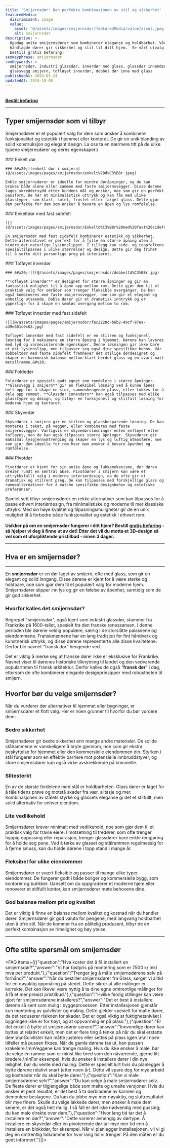 ```yaml
---
title: 'Smijernsdør: Den perfekte kombinasjonen av stil og sikkerhet'
featuredMedia:
  discriminant: image
  value:
    asset: '@/assets/images/smijernsdor/featuredMedia/value/asset.jpeg'
    alt: Smijernsdør
description: >-
  Oppdag unike smijernsdører som kombinerer eleganse og holdbarhet. Våre
  håndlagde dører gir sikkerhet og stil til ditt hjem.  Se vårt utvalg nå og
  bestill gratis befaring!
seoKeyphrase: smijernsdør
seoKeywords: >-
  smijernsdør, industri glassdør, innerdør med glass, glassdør innendørs,
  glassvegg smijern, tofløyet innerdør, dobbel dør inne med glass
publishedAt: 2024-05-24
updatedAt: 2024-10-08
---
```

\
[**Bestill befaring**](https://www.glass.no/kontakt)

---

## Typer smijernsdør som vi tilbyr

Smijernsdører er et populært valg for dem som ønsker å kombinere funksjonalitet og estetikk i hjemmet eller kontoret. De gir en unik blanding av solid konstruksjon og elegant design. La oss ta en nærmere titt på de ulike typene smijernsdører og deres egenskaper:\\

<Container crop="wide">
  <Container crop="normal">
    ### Enkelt dør

    ### &#x20;![enkelt dør i smijern](@/assets/images/pages/smijernsdor/enkelt%20d%C3%B8r.jpeg)

    Enkle smijernsdører er ideelle for mindre døråpninger, og de kan brukes både alene eller sammen med faste smijernsvegger. Disse dørene lages skreddersydd etter kundens mål og ønsker, noe som gir en perfekt passform. De har et minimalistisk uttrykk og kan fås med ulike glasstyper, som klart, sotet, frostet eller farget glass. Dette gjør dem perfekte for dem som ønsker å bevare en åpen og lys romfølelse.
  </Container>

  <Container crop="normal">
    ### Enkeltdør med fast sidefelt

    ![](@/assets/images/pages/smijernsdor/Enkeltd%C3%B8r%20med%20fast%20sidefelt.JPG)

    En smijernsdør med fast sidefelt kombinerer estetikk og sikkerhet. Dette alternativet er perfekt for å fylle en større åpning uten å hindre det naturlige lysinnslippet. I tillegg kan side- og toppfeltene spesialtilpasses i ulike størrelser og design. Dette gir deg frihet til å sette ditt personlige preg på interiøret.
  </Container>

  <Container crop="normal">
    ### Tofløyet innerdør

    ### &#x20;![](@/assets/images/pages/smijernsdor/dobbeltd%C3%B8r.jpg)

    **Tofløyet innerdør** er designet for større åpninger og gir en fantastisk mulighet til å åpne opp mellom rom. Dette gjør dem til et praktisk valg for områder som trenger fleksible overganger. De kan også kombineres med faste smijernsvegger, noe som gir et elegant og enhetlig utseende. Doble dører gir et dramatisk inntrykk og er ypperlige for å skape en sømløs overgang mellom to rom.
  </Container>

  <Container crop="normal">
    ### Tofløyet innerdør med fast sidefelt

    ![](@/assets/images/pages/smijernsdor/fac2220d-b6b2-49cf-97ea-a39e681c0c63.jpg)

    Tofløyet innerdør med fast sidefelt er en stilren og funksjonell løsning for å maksimere en større åpning i hjemmet. Dørene kan leveres med lyd og varmeisolerende egenskaper. Denne løsningen gir ikke bare et økt lysinnslipp, men tilpasser seg også dine spesifikke behov. Vår dobbeltdør med faste sidefelt fremhever det stilige dørdesignet og skaper en harmonisk balanse mellom klart herdet glass og en svart matt metallramme.&#x20;
  </Container>

  <Container crop="normal">
    ### Foldedør

    Foldedører er spesielt godt egnet som romdelere i større åpninger. **Glassvegg i smijern** gir en fleksibel løsning ved å kunne åpnes helt opp for å skape en stor, sammenhengende plass, eller lukkes for å dele opp rommet. **Glassdør innendørs** kan også tilpasses med ulike glasstyper og design, og tilbyr en funksjonell og stilfull løsning for moderne hjem og kontorer.
  </Container>

  <Container crop="normal">
    ### Skyvedør

    Skyvedører i smijern gir en stilren og plassbesparende løsning. De kan monteres i taket, på veggen, eller kombineres med faste smijernsvegger. Vanligvis er skyvedørsløsninger enten enfløyet eller tofløyet, men de kan også tilpasses større åpninger. Skyvedører gir maksimal lysgjennomtrenging og skaper en lys og luftig atmosfære, noe som gjør dem ideelle for rom hvor man ønsker å bevare åpenhet og romfølelse.
  </Container>

  <Container crop="normal">
    ### Pivotdør

    Pivotdører er kjent for sin unike åpne og lukkemekanisme, der døren dreier rundt en sentral akse. Pivotdører i smijern kan være et uttrykksfullt valg i moderne interiørdesign, da de ofte gir et dramatisk og stilrent preg. De kan tilpasses med forskjellige glass og rammealternativer for å matche spesifikke designbehov og estetiske preferanser.
  </Container>
</Container>

Samlet sett tilbyr smijernsdører en rekke alternativer som kan tilpasses for å passe ethvert interiørdesign, fra minimalistiske og moderne til mer klassiske uttrykk. Med sin høye kvalitet og tilpasningsmuligheter gir de en unik mulighet til å forbedre både funksjonalitet og estetikk i ethvert rom.\
\
**Usikker på om en smijernsdør fungerer i ditt hjem? Bestill [gratis befaring](https://www.glass.no/kontakt) - så hjelper vi deg å finne ut av det! Etter det vil du motta et 3D-design så vel som et uforpliktende pristilbud - innen 3 dager.**

---

## Hva er en smijernsdør?

---

En **smijernsdør** er en dør laget av smijern, ofte med glass, som gir en elegant og solid inngang. Disse dørene er kjent for å være sterke og holdbare, noe som gjør dem til et populært valg for moderne hjem. Smijernsdører slipper inn lys og gir en følelse av åpenhet, samtidig som de gir god sikkerhet.

### Hvorfor kalles det smijernsdør?

Begrepet "smijernsdør", også kjent som industri glassdør, stammer fra Frankrike på 1600-tallet, spesielt fra den franske renessansen. I denne perioden ble dørene veldig populære, særlig i de storslåtte palassene og eiendommene. Franskmennene har en lang tradisjon for fint håndverk og kunstnerisk uttrykk, og disse dørene representerte alle disse kvalitetene. Derfor ble navnet "fransk dør" hengende ved.

Det er viktig å merke seg at franske dører ikke er eksklusive for Frankrike. Navnet viser til dørenes historiske tilknytning til landet og den vedvarende populariteten til fransk arkitektur. Derfor kalles de også “**fransk dør**” i dag, ettersom de ofte kombinerer elegante designprinsipper med robustheten til smijern.

## Hvorfor bør du velge smijernsdør?

Når du vurderer dør alternativer til hjemmet eller bygninger, er smijernsdører et flott valg. Her er noen grunner til hvorfor du bør vurdere dem:

### Bedre sikkerhet

Smijernsdører gir bedre sikkerhet enn mange andre materialer. De solide stålrammene er vanskeligere å bryte gjennom, noe som gir ekstra beskyttelse for hjemmet eller den kommersielle eiendommen din. Styrken i stål fungerer som en effektiv barriere mot potensielle innbruddstyver, og store smijernsdører kan også virke avskrekkende på kriminelle.

### Slitesterkt

En av de største fordelene med stål er holdbarheten. Glass dører er laget for å tåle tidens prøve og motstå skader fra vær, slitasje og mer. Kombinasjonen av stålets styrke og glassets eleganse gi det et stilfullt, men solid alternativ for enhver eiendom.

### Lite vedlikehold

Smijernsdører krever minimalt med vedlikehold, noe som gjør dem til et praktisk valg for travle eiere. I motsetning til tredører, som ofte trenger hyppig oppussing eller reparasjon, trenger glassdører bare enkle rengjøring for å holde seg pene. Ved å tørke av glasset og stålrammen regelmessig for å fjerne smuss, kan du holde dørene i topp stand i mange år.

### Fleksibel for ulike eiendommer

Smijernsdører er svært fleksible og passer til mange ulike typer eiendommer. De fungerer godt i både boliger og kommersielle bygg, som kontorer og butikker. Uansett om du oppgraderer et moderne hjem eller renoverer et stilfullt kontor, kan smijernsdører møte behovene dine.

### God balanse mellom pris og kvalitet

Det er viktig å finne en balanse mellom kvalitet og kostnad når du handler dører. Smijernsdører gir god valuta for pengene, med langvarig holdbarhet uten å ofre stil. Når de kommer fra en pålitelig produsent, tilbyr de en perfekt kombinasjon av rimelighet og høy ytelse.

---

## Ofte stilte spørsmål om smijernsdør

<FAQ items={[{"question":"Hva koster det å få installert en smijernsdør?","answer":"Vi har fastpris på montering som er 7500 kr inkl mva per produkt."},{"question":"Trenger jeg å måle smijernsdørene selv på forhånd?","answer":"Når du bestiller smijernsdører fra Glass, sørger vi alltid for en nøyaktig oppmåling på stedet. Dette sikrer at alle målinger er korrekte. Det kan likevel være nyttig å ta dine egne omtrentlige målinger for å få et mer presist pristilbud."},{"question":"Hvilke ferdig stillinger kan være gjort før smijernsdørene installeres?","answer":"Det er best å installere dørene så sent som mulig i byggeprosessen. Etter installasjonen gjenstår kun montering av gulvlister og maling. Dette gjelder spesielt for malte dører, da det reduserer risikoen for skader. Det er også viktig at fuktighetsnivået i bygningen ikke er for høyt, og at oppvarming er på plass."},{"question":"Er det enkelt å bytte ut smijernsdører senere?","answer":"Innvendige dører kan byttes ut relativt enkelt, men det er flere ting å tenke på når du skal erstatte dem:\n\nGulvlister kan måtte justeres eller settes på plass igjen.\n\nI noen tilfeller må pussen fikses. Når de gamle dørene tas ut, kan pussen krakelere.\n\nVeggene kan trenge maling. Hvis du ikke ønsker å male, bør du velge en ramme som er minst like bred som den nåværende, gjerne litt bredere.\n\nFor eksempel, hvis du ønsker å installere dører i din nye leilighet, bør du vente med maling. Dette er spesielt lurt hvis du planlegger å bytte dørene relativt snart (etter noen år). Dette vil spare deg for mye arbeid og kostnader når du skal bytte dører."},{"question":"Kan vi male smijernsdørene selv?","answer":"Du kan velge å male smijernsdører selv. De fleste dører er tilgjengelige både som malte og umalte versjoner. Hvis du ønsker et pent resultat, er det best å ta dørbladene av karmen og demontere beslagene. Da kan du jobbe mye mer nøyaktig, og sluttresultatet blir mye finere. Skulle du velge lakkede dører, men ønsker å male dem senere, er det også helt mulig. I så fall er det ikke nødvendig med pussing; du kan male direkte over dem."},{"question":"Hvor lang tid tar det å installere en dør?","answer":"Dette varierer avhengig av dørtype. Å installere en skyvedør eller en pivoterende dør tar mye mer tid enn å installere en blokkdør, for eksempel. Når vi planlegger installasjonen, vil vi gi deg en omtrentlig tidsramme for hvor lang tid vi trenger. På den måten er du godt informert."}]}>
  ###
</FAQ>
